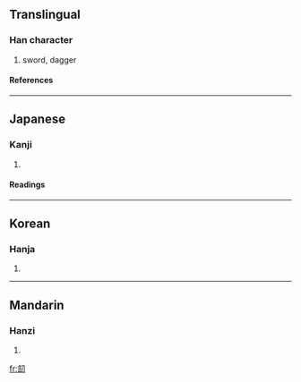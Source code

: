 ==Translingual==
===Han character===
{{Han char|rn=18|rad=刀|as=13|sn=15|four=|canj=人人尸竹 (OOSH)}}
# sword, dagger
====References====
{{Han ref|kx=0144.501|dkj=02229|hdz=10357.040|uh=528E|ud=21134}}
----
==Japanese==
===Kanji===
{{ja-kanji|grade=|rs=刀13}}
# {{defn|Japanese}} 
====Readings====
{{ja-readings|on=[[けん]] (ken)|kun=[[つるぎ]] (tsurugi)}}
----
==Korean==
===Hanja===
{{ko-hanja|hangeul=검|rv=geom|mr=kŏm}}
# {{defn|Korean}}
----
==Mandarin==
===Hanzi===
{{cmn-hanzi|pin=[[jiàn]] ([[jian4]])|wg=chien<sup>4</sup>}}
# {{defn|Mandarin}}

[[fr:劎]]
